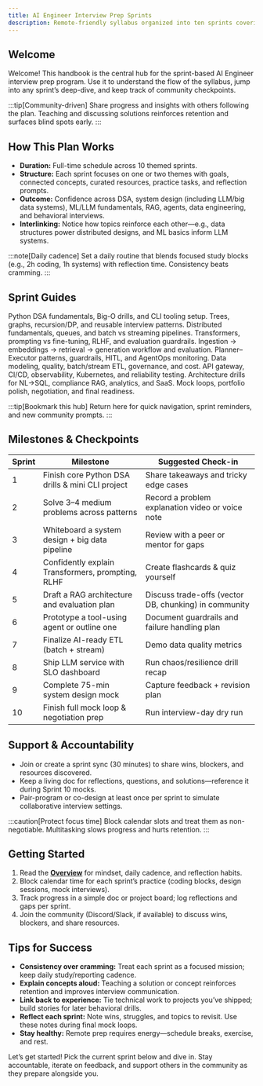 ```yaml
---
title: AI Engineer Interview Prep Sprints
description: Remote-friendly syllabus organized into ten sprints covering coding, system design, ML/LLMs, RAG, agents, data engineering, and interview mastery.
---
```



## Welcome

Welcome! This handbook is the central hub for the sprint-based AI Engineer interview prep program. Use it to understand the flow of the syllabus, jump into any sprint’s deep-dive, and keep track of community checkpoints.

:::tip[Community-driven]
Share progress and insights with others following the plan. Teaching and discussing solutions reinforces retention and surfaces blind spots early.
:::

## How This Plan Works

- **Duration:** Full-time schedule across 10 themed sprints.
- **Structure:** Each sprint focuses on one or two themes with goals, connected concepts, curated resources, practice tasks, and reflection prompts.
- **Outcome:** Confidence across DSA, system design (including LLM/big data systems), ML/LLM fundamentals, RAG, agents, data engineering, and behavioral interviews.
- **Interlinking:** Notice how topics reinforce each other—e.g., data structures power distributed designs, and ML basics inform LLM systems.

:::note[Daily cadence]
Set a daily routine that blends focused study blocks (e.g., 2h coding, 1h systems) with reflection time. Consistency beats cramming.
:::

## Sprint Guides

<CardGrid stagger>
  <Card title="Sprint 1 — Python Foundations" icon="pencil" href="./guides/interview-prep/sprint-1">
    Python DSA fundamentals, Big-O drills, and CLI tooling setup.
  </Card>
  <Card title="Sprint 2 — Algorithms & Patterns" icon="puzzle" href="./guides/interview-prep/sprint-2">
    Trees, graphs, recursion/DP, and reusable interview patterns.
  </Card>
  <Card title="Sprint 3 — System Design & Big Data" icon="architecture" href="./guides/interview-prep/sprint-3">
    Distributed fundamentals, queues, and batch vs streaming pipelines.
  </Card>
  <Card title="Sprint 4 — ML & LLM Fundamentals" icon="brain" href="./guides/interview-prep/sprint-4">
    Transformers, prompting vs fine-tuning, RLHF, and evaluation guardrails.
  </Card>
  <Card title="Sprint 5 — RAG Systems" icon="search" href="./guides/interview-prep/sprint-5">
    Ingestion → embeddings → retrieval → generation workflow and evaluation.
  </Card>
  <Card title="Sprint 6 — Agents & Orchestration" icon="flow" href="./guides/interview-prep/sprint-6">
    Planner–Executor patterns, guardrails, HITL, and AgentOps monitoring.
  </Card>
  <Card title="Sprint 7 — Data Engineering for AI" icon="architecture" href="./guides/interview-prep/sprint-7">
    Data modeling, quality, batch/stream ETL, governance, and cost.
  </Card>
  <Card title="Sprint 8 — LLMOps & Serving" icon="flow" href="./guides/interview-prep/sprint-8">
    API gateway, CI/CD, observability, Kubernetes, and reliability testing.
  </Card>
  <Card title="Sprint 9 — Advanced System Design" icon="puzzle" href="./guides/interview-prep/sprint-9">
    Architecture drills for NL→SQL, compliance RAG, analytics, and SaaS.
  </Card>
  <Card title="Sprint 10 — Interview Mastery" icon="check" href="./guides/interview-prep/sprint-10">
    Mock loops, portfolio polish, negotiation, and final readiness.
  </Card>
</CardGrid>

:::tip[Bookmark this hub]
Return here for quick navigation, sprint reminders, and new community prompts.
:::

## Milestones & Checkpoints

| Sprint | Milestone | Suggested Check-in |
| --- | --- | --- |
| 1 | Finish core Python DSA drills & mini CLI project | Share takeaways and tricky edge cases |
| 2 | Solve 3–4 medium problems across patterns | Record a problem explanation video or voice note |
| 3 | Whiteboard a system design + big data pipeline | Review with a peer or mentor for gaps |
| 4 | Confidently explain Transformers, prompting, RLHF | Create flashcards & quiz yourself |
| 5 | Draft a RAG architecture and evaluation plan | Discuss trade-offs (vector DB, chunking) in community |
| 6 | Prototype a tool-using agent or outline one | Document guardrails and failure handling plan |
| 7 | Finalize AI-ready ETL (batch + stream) | Demo data quality metrics |
| 8 | Ship LLM service with SLO dashboard | Run chaos/resilience drill recap |
| 9 | Complete 75-min system design mock | Capture feedback + revision plan |
| 10 | Finish full mock loop & negotiation prep | Run interview-day dry run |

## Support & Accountability

- Join or create a sprint sync (30 minutes) to share wins, blockers, and resources discovered.
- Keep a living doc for reflections, questions, and solutions—reference it during Sprint 10 mocks.
- Pair-program or co-design at least once per sprint to simulate collaborative interview settings.

:::caution[Protect focus time]
Block calendar slots and treat them as non-negotiable. Multitasking slows progress and hurts retention.
:::

## Getting Started

1. Read the **[Overview](./guides/interview-prep/overview)** for mindset, daily cadence, and reflection habits.
2. Block calendar time for each sprint’s practice (coding blocks, design sessions, mock interviews).
3. Track progress in a simple doc or project board; log reflections and gaps per sprint.
4. Join the community (Discord/Slack, if available) to discuss wins, blockers, and share resources.

## Tips for Success

- **Consistency over cramming:** Treat each sprint as a focused mission; keep daily study/reporting cadence.
- **Explain concepts aloud:** Teaching a solution or concept reinforces retention and improves interview communication.
- **Link back to experience:** Tie technical work to projects you’ve shipped; build stories for later behavioral drills.
- **Reflect each sprint:** Note wins, struggles, and topics to revisit. Use these notes during final mock loops.
- **Stay healthy:** Remote prep requires energy—schedule breaks, exercise, and rest.

Let’s get started! Pick the current sprint below and dive in. Stay accountable, iterate on feedback, and support others in the community as they prepare alongside you.
